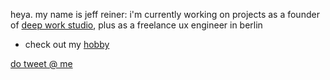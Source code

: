 
<Helmet>
  <link rel="icon" type="image/png" href={favicon} />
</Helmet>

heya. my name is jeff reiner: i'm currently working on projects as a founder of [deep work studio](https://deepwork.studio), plus as a freelance ux engineer in berlin

- check out my [hobby](/photos)

[do tweet @ me](/contact)